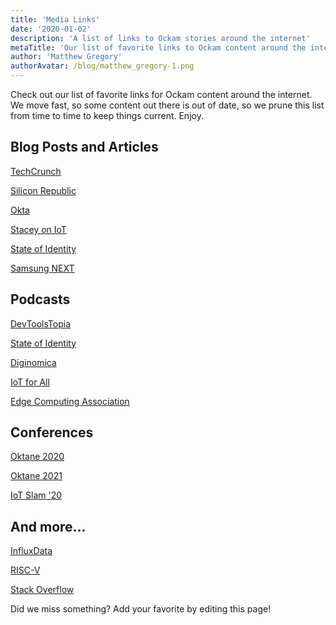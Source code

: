 ```yaml
---
title: 'Media Links'
date: '2020-01-02'
description: 'A list of links to Ockam stories around the internet'
metaTitle: 'Our list of favorite links to Ockam content around the internet'
author: 'Matthew Gregory'
authorAvatar: /blog/matthew_gregory-1.png
---
```


Check out our list of favorite links for Ockam content around the internet. We move fast, so some content out there is out of date, so we prune this list from time to time to keep things current. Enjoy.

## Blog Posts and Articles

[TechCrunch](https://techcrunch.com/2019/11/30/ockam-raises-3-2-million-in-seed-funding-to-make-it-easier-for-developers-to-secure-and-scale-their-iot-apps/)

[Silicon Republic](https://www.siliconrepublic.com/start-ups/ockam-iot-funding-future-ventures)

[Okta](https://www.okta.com/blog/2020/05/founders-in-focus-matthew-gregory-of-ockam/)

[Stacey on IoT](https://staceyoniot.com/two-startups-aiming-to-secure-the-iot/)

[State of Identity](https://oneworldidentity.com/podcast/ockam/)

[Samsung NEXT](https://medium.com/samsungnext/love-for-the-game-what-keeps-ockam-founder-matthew-gregory-going-during-the-current-situation-1c9b8e5fe31e)

## Podcasts

[DevToolsTopia](https://devtoolstopia.buzzsprout.com/1063450/5908849-the-future-of-iot-security-with-mrinal-wadhwa)

[State of Identity](https://podcasts.apple.com/us/podcast/ockam-architecture-for-trust/id1183881265?i=1000477528615)

[Diginomica](https://jonerp.podbean.com/e/solving-the-vexing-problem-of-iot-security-mrinal-wadhwa-of-ockams-open-source-community-challenge/)

[IoT for All](https://www.iotforall.com/podcasts/podcast-e007-askiot-smart-city-iot-adoption/)

[Edge Computing Association](https://edgecomputingassociation.com/opinion/founders-podcast-matthew-gregory)

## Conferences

[Oktane 2020](https://www.okta.com/resources/oktane-content/2020/future-of-identity/)

[Oktane 2021](https://www.youtube.com/watch?v=9VIjGd_uA68)

[IoT Slam '20](https://iotslam.com/session/iot-needs-secure-messaging/)

## And more...

[InfluxData](https://www.influxdata.com/partners/ockam/)

[RISC-V](https://riscv.org/membership/9902/ockam/)

[Stack Overflow](https://stackoverflow.com/jobs/companies/ockam)

Did we miss something?
Add your favorite by editing this page!
